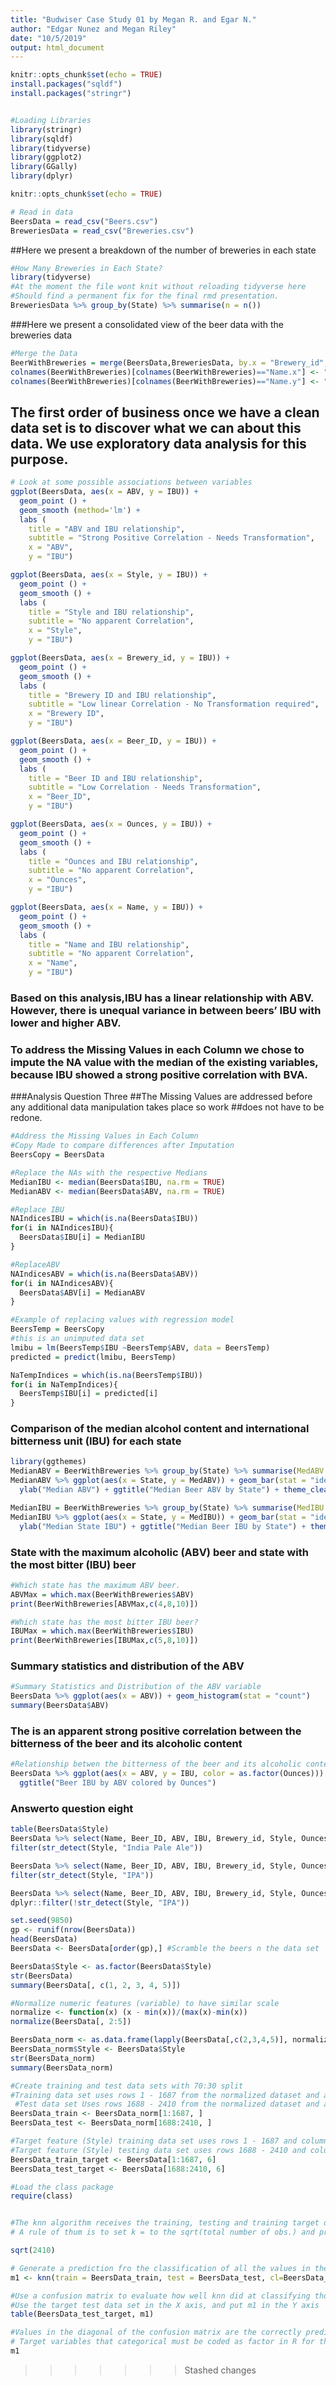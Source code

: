 ```yaml
---
title: "Budwiser Case Study 01 by Megan R. and Egar N."
author: "Edgar Nunez and Megan Riley"
date: "10/5/2019"
output: html_document
---
```


```r
knitr::opts_chunk$set(echo = TRUE)
install.packages("sqldf")
install.packages("stringr")


#Loading Libraries
library(stringr)
library(sqldf)
library(tidyverse)
library(ggplot2)
library(GGally)
library(dplyr)

knitr::opts_chunk$set(echo = TRUE)

# Read in data
BeersData = read_csv("Beers.csv")
BreweriesData = read_csv("Breweries.csv")


```


##Here we present a breakdown of the number of breweries in each state

```r
#How Many Breweries in Each State? 
library(tidyverse)
#At the moment the file wont knit without reloading tidyverse here
#Should find a permanent fix for the final rmd presentation.
BreweriesData %>% group_by(State) %>% summarise(n = n())


```


###Here we present a consolidated view of the beer data with the breweries data

```r
#Merge the Data 
BeerWithBreweries = merge(BeersData,BreweriesData, by.x = "Brewery_id", by.y = "Brew_ID")
colnames(BeerWithBreweries)[colnames(BeerWithBreweries)=="Name.x"] <- "Beer_Name"
colnames(BeerWithBreweries)[colnames(BeerWithBreweries)=="Name.y"] <- "Brewery_Name"

```


## The first order of business once we have a clean data set is to discover what we can about this data.  We use exploratory data analysis for this purpose.
```r
# Look at some possible associations between variables
ggplot(BeersData, aes(x = ABV, y = IBU)) +
  geom_point () +
  geom_smooth (method='lm') +
  labs (
    title = "ABV and IBU relationship",
    subtitle = "Strong Positive Correlation - Needs Transformation",
    x = "ABV",
    y = "IBU")

ggplot(BeersData, aes(x = Style, y = IBU)) +
  geom_point () +
  geom_smooth () +
  labs (
    title = "Style and IBU relationship",
    subtitle = "No apparent Correlation",
    x = "Style",
    y = "IBU")

ggplot(BeersData, aes(x = Brewery_id, y = IBU)) +
  geom_point () +
  geom_smooth () +
  labs (
    title = "Brewery ID and IBU relationship",
    subtitle = "Low linear Correlation - No Transformation required",
    x = "Brewery ID",
    y = "IBU")

ggplot(BeersData, aes(x = Beer_ID, y = IBU)) +
  geom_point () +
  geom_smooth () +
  labs (
    title = "Beer ID and IBU relationship",
    subtitle = "Low Correlation - Needs Transformation",
    x = "Beer_ID",
    y = "IBU")

ggplot(BeersData, aes(x = Ounces, y = IBU)) +
  geom_point () +
  geom_smooth () +
  labs (
    title = "Ounces and IBU relationship",
    subtitle = "No apparent Correlation",
    x = "Ounces",
    y = "IBU")

ggplot(BeersData, aes(x = Name, y = IBU)) +
  geom_point () +
  geom_smooth () +
  labs (
    title = "Name and IBU relationship",
    subtitle = "No apparent Correlation",
    x = "Name",
    y = "IBU")

```


### Based on this analysis,IBU has a linear relationship with ABV. However, there is unequal variance in between beers' IBU with lower and higher ABV.

### To address the Missing Values in each Column we chose to impute the NA value with the median of the existing variables, because IBU showed a strong positive correlation with BVA.

###Analysis Question Three
##The Missing Values are addressed before any additional data manipulation takes place so work ##does not have to be redone.

```r
#Address the Missing Values in Each Column
#Copy Made to compare differences after Imputation
BeersCopy = BeersData

#Replace the NAs with the respective Medians
MedianIBU <- median(BeersData$IBU, na.rm = TRUE)
MedianABV <- median(BeersData$ABV, na.rm = TRUE) 

#Replace IBU
NAIndicesIBU = which(is.na(BeersData$IBU))
for(i in NAIndicesIBU){
  BeersData$IBU[i] = MedianIBU
}

#ReplaceABV
NAIndicesABV = which(is.na(BeersData$ABV))
for(i in NAIndicesABV){
  BeersData$ABV[i] = MedianABV
}

#Example of replacing values with regression model
BeersTemp = BeersCopy
#this is an unimputed data set
lmibu = lm(BeersTemp$IBU ~BeersTemp$ABV, data = BeersTemp)
predicted = predict(lmibu, BeersTemp)

NaTempIndices = which(is.na(BeersTemp$IBU))
for(i in NaTempIndices){
  BeersTemp$IBU[i] = predicted[i]
}
```


### Comparison of the median alcohol content and international bitterness unit (IBU) for each state

```r
library(ggthemes)
MedianABV = BeerWithBreweries %>% group_by(State) %>% summarise(MedABV = median(ABV, na.rm = TRUE))
MedianABV %>% ggplot(aes(x = State, y = MedABV)) + geom_bar(stat = "identity", fill = "light green") +
  ylab("Median ABV") + ggtitle("Median Beer ABV by State") + theme_clean()

MedianIBU = BeerWithBreweries %>% group_by(State) %>% summarise(MedIBU = median(IBU, na.rm = TRUE))
MedianIBU %>% ggplot(aes(x = State, y = MedIBU)) + geom_bar(stat = "identity", fill = "light blue")+
  ylab("Median State IBU") + ggtitle("Median Beer IBU by State") + theme_clean()

```



### State with the maximum alcoholic (ABV) beer and state with the most bitter (IBU) beer

```r
#Which state has the maximum ABV beer. 
ABVMax = which.max(BeerWithBreweries$ABV)
print(BeerWithBreweries[ABVMax,c(4,8,10)])

#Which state has the most bitter IBU beer? 
IBUMax = which.max(BeerWithBreweries$IBU)
print(BeerWithBreweries[IBUMax,c(5,8,10)])

```

### Summary statistics and distribution of the ABV

```r
#Summary Statistics and Distribution of the ABV variable
BeersData %>% ggplot(aes(x = ABV)) + geom_histogram(stat = "count")
summary(BeersData$ABV)

```

### The is an apparent strong positive correlation between the bitterness of the beer and its alcoholic content

```r
#Relationship betwen the bitterness of the beer and its alcoholic content, Scaatter plot and discussing 
BeersData %>% ggplot(aes(x = ABV, y = IBU, color = as.factor(Ounces))) + geom_point() +
  ggtitle("Beer IBU by ABV colored by Ounces")

```


### Answerto question eight
```r
table(BeersData$Style)
BeersData %>% select(Name, Beer_ID, ABV, IBU, Brewery_id, Style, Ounces) %>% 
filter(str_detect(Style, "India Pale Ale"))

BeersData %>% select(Name, Beer_ID, ABV, IBU, Brewery_id, Style, Ounces) %>% 
filter(str_detect(Style, "IPA"))

BeersData %>% select(Name, Beer_ID, ABV, IBU, Brewery_id, Style, Ounces) %>% 
dplyr::filter(!str_detect(Style, "IPA"))

set.seed(9850)
gp <- runif(nrow(BeersData))
head(BeersData)
BeersData <- BeersData[order(gp),] #Scramble the beers n the data set

BeersData$Style <- as.factor(BeersData$Style)
str(BeersData)
summary(BeersData[, c(1, 2, 3, 4, 5)])

#Normalize numeric features (variable) to have similar scale
normalize <- function(x) (x - min(x))/(max(x)-min(x))
normalize(BeersData[, 2:5])

BeersData_norm <- as.data.frame(lapply(BeersData[,c(2,3,4,5)], normalize))
BeersData_norm$Style <- BeersData$Style
str(BeersData_norm)
summary(BeersData_norm)

#Create training and test data sets with 70:30 split
#Training data set uses rows 1 - 1687 from the normalized dataset and all the columns for the train dataset
 #Test data set Uses rows 1688 - 2410 from the normalized dataset and all the columns for the test dtaset
BeersData_train <- BeersData_norm[1:1687, ]
BeersData_test <- BeersData_norm[1688:2410, ]

#Target feature (Style) training data set uses rows 1 - 1687 and column 6 from theoriginal dataset
#Target feature (Style) testing data set uses rows 1688 - 2410 and column 6 from the original dataset
BeersData_train_target <- BeersData[1:1687, 6]
BeersData_test_target <- BeersData[1688:2410, 6]

#Load the class package
require(class)


#The knn algorithm receives the training, testing and training target data frmes. In addition to the k - a plce holder for how many neighbors we want the algorithm to use
# A rule of thum is to set k = to the sqrt(total number of obs.) and preferably use an odd number to help knn break a potential tie

sqrt(2410)

# Generate a prediction fro the classification of all the values in the test dataframe
m1 <- knn(train = BeersData_train, test = BeersData_test, cl=BeersData_train_target, k=50)

#Use a confusion matrix to evaluate how well knn did at classifying those 21 flowers in the test data set
#Use the target test data set in the X axis, and put m1 in the Y axis
table(BeersData_test_target, m1) 

#Values in the diagonal of the confusion matrix are the correctly predicted, off the diagonal are values incorrectly predicted
# Target variables that categorical must be coded as factor in R for the KNN algorithm to be sucessful
m1


```

>>>>>>> Stashed changes
